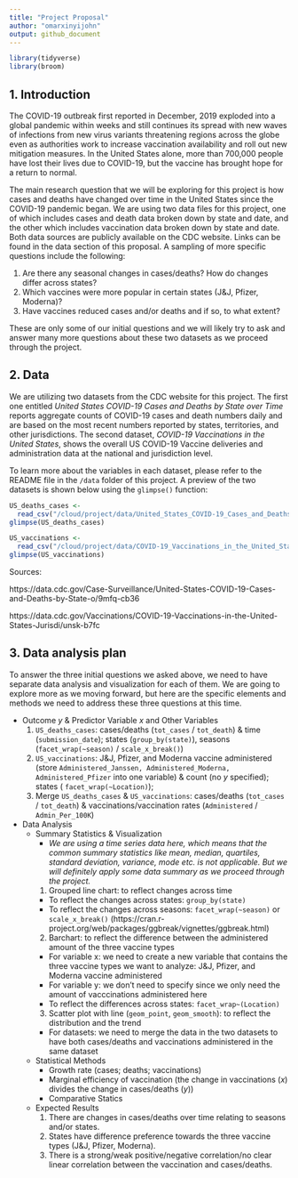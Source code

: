 ```yaml
---
title: "Project Proposal"
author: "omarxinyijohn"
output: github_document
---
```


```r
library(tidyverse)
library(broom)
```

## 1. Introduction

The COVID-19 outbreak first reported in December, 2019 exploded into a global pandemic within weeks and still continues its spread with new waves of infections from new virus variants threatening regions across the globe even as authorities work to increase vaccination availability and roll out new mitigation measures. In the United States alone, more than 700,000 people have lost their lives due to COVID-19, but the vaccine has brought hope for a return to normal. 

The main research question that we will be exploring for this project is how cases and deaths have changed over time in the United States since the COVID-19 pandemic began. We are using two data files for this project, one of which includes cases and death data broken down by state and date, and the other which includes vaccination data broken down by state and date. Both data sources are publicly available on the CDC website. Links can be found in the data section of this proposal. A sampling of more specific questions include the following:

1) Are there any seasonal changes in cases/deaths? How do changes differ across states?
2) Which vaccines were more popular in certain states (J&J, Pfizer, Moderna)?
3) Have vaccines reduced cases and/or deaths and if so, to what extent?

These are only some of our initial questions and we will likely try to ask and answer many more questions about these two datasets as we proceed through the project.

## 2. Data

We are utilizing two datasets from the CDC website for this project. The first one entitled _United States COVID-19 Cases and Deaths by State over Time_ reports aggregate counts of COVID-19 cases and death numbers daily and are based on the most recent numbers reported by states, territories, and other jurisdictions. The second dataset, _COVID-19 Vaccinations in the United States_, shows the overall US COVID-19 Vaccine deliveries and administration data at the national and jurisdiction level.

To learn more about the variables in each dataset, please refer to the README file in the `/data` folder of this project. A preview of the two datasets is shown below using the `glimpse()` function:

```r
US_deaths_cases <- 
  read_csv("/cloud/project/data/United_States_COVID-19_Cases_and_Deaths_by_State_over_Time.csv")
glimpse(US_deaths_cases)
```

```r
US_vaccinations <- 
  read_csv("/cloud/project/data/COVID-19_Vaccinations_in_the_United_States_Jurisdiction.csv")
glimpse(US_vaccinations)
```

Sources:

https://data.cdc.gov/Case-Surveillance/United-States-COVID-19-Cases-and-Deaths-by-State-o/9mfq-cb36

https://data.cdc.gov/Vaccinations/COVID-19-Vaccinations-in-the-United-States-Jurisdi/unsk-b7fc

## 3. Data analysis plan

To answer the three initial questions we asked above, we need to have separate data analysis and visualization for each of them. We are going to explore more as we moving forward, but here are the specific elements and methods we need to address these three questions at this time.

- Outcome _y_ & Predictor Variable _x_ and Other Variables
  1) `US_deaths_cases`: 
  cases/deaths (`tot_cases` / `tot_death`) & time (`submission_date`); states (`group_by(state)`), seasons (`facet_wrap(~season)` / `scale_x_break()`)
  2) `US_vaccinations`: 
  J&J, Pfizer, and Moderna vaccine administered (store `Administered_Janssen, Administered_Moderna, Administered_Pfizer` into one variable) & count (no _y_ specified); states ( `facet_wrap(~Location)`); 
  3) Merge `US_deaths_cases` & `US_vaccinations`: 
  cases/deaths (`tot_cases` / `tot_death`) & vaccinations/vaccination rates (`Administered` / `Admin_Per_100K`)
  
- Data Analysis
  - Summary Statistics & Visualization
    - _We are using a time series data here, which means that the common summary statistics like mean, median, quartiles, standard deviation, variance, mode etc. is not applicable. But we will definitely apply some data summary as we proceed through the project._
    
    1) Grouped line chart: to reflect changes across time
    - To reflect the changes across states: `group_by(state)`
    - To reflect the changes across seasons: `facet_wrap(~season)` or `scale_x_break()` (https://cran.r-project.org/web/packages/ggbreak/vignettes/ggbreak.html)
    
    2) Barchart: to reflect the difference between the administered amount of the three vaccine types
    - For variable x: we need to create a new variable that contains the three vaccine types we want to analyze: J&J, Pfizer, and Moderna vaccine administered
    - For variable y: we don't need to specify since we only need the amount of vacccinations administered here
    - To reflect the differences across states: `facet_wrap~(Location)`
    
    3) Scatter plot with line (`geom_point`, `geom_smooth`): to reflect the distribution and the trend
    - For datasets: we need to merge the data in the two datasets to have both cases/deaths and vaccinations administered in the same dataset 
    

  - Statistical Methods
    - Growth rate (cases; deaths; vaccinations)
    - Marginal efficiency of vaccination (the change in vaccinations (_x_) divides the change in cases/deaths (_y_))
    - Comparative Statics

  - Expected Results
    1) There are changes in cases/deaths over time relating to seasons and/or states.
    2) States have difference preference towards the three vaccine types (J&J, Pfizer, Moderna).
    3) There is a strong/weak positive/negative correlation/no clear linear correlation between the vaccination and cases/deaths.